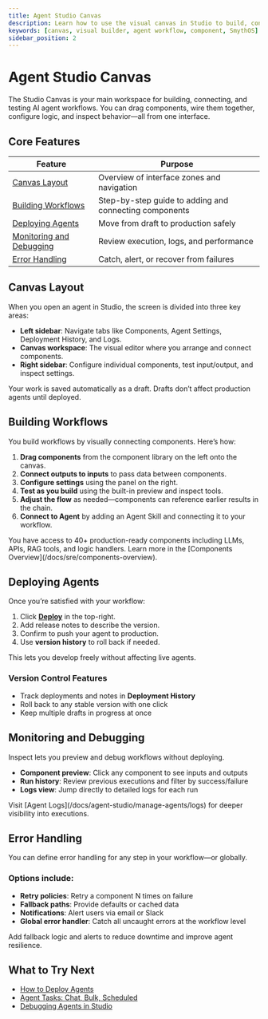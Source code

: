 ```yaml
---
title: Agent Studio Canvas
description: Learn how to use the visual canvas in Studio to build, connect, and debug AI workflows.
keywords: [canvas, visual builder, agent workflow, component, SmythOS]
sidebar_position: 2
---
```


# Agent Studio Canvas

The Studio Canvas is your main workspace for building, connecting, and testing AI agent workflows. You can drag components, wire them together, configure logic, and inspect behavior—all from one interface.

<Spacer size="md" />

## Core Features

| Feature | Purpose |
|--------|---------|
| [Canvas Layout](#canvas-layout) | Overview of interface zones and navigation |
| [Building Workflows](#building-workflows) | Step-by-step guide to adding and connecting components |
| [Deploying Agents](#deploying-agents) | Move from draft to production safely |
| [Monitoring and Debugging](#monitoring-and-debugging) | Review execution, logs, and performance |
| [Error Handling](#error-handling) | Catch, alert, or recover from failures |

<Spacer size="md" />

## Canvas Layout

When you open an agent in Studio, the screen is divided into three key areas:

- **Left sidebar**: Navigate tabs like Components, Agent Settings, Deployment History, and Logs.
- **Canvas workspace**: The visual editor where you arrange and connect components.
- **Right sidebar**: Configure individual components, test input/output, and inspect settings.

<InfoCallout title="Auto-Save Enabled">
Your work is saved automatically as a draft. Drafts don’t affect production agents until deployed.
</InfoCallout>

<Spacer size="md" />

## Building Workflows

You build workflows by visually connecting components. Here’s how:

1. **Drag components** from the component library on the left onto the canvas.
2. **Connect outputs to inputs** to pass data between components.
3. **Configure settings** using the panel on the right.
4. **Test as you build** using the built-in preview and inspect tools.
5. **Adjust the flow** as needed—components can reference earlier results in the chain.
6. **Connect to Agent** by adding an Agent Skill and connecting it to your workflow.

<InfoCallout title="Component Library">
You have access to 40+ production-ready components including LLMs, APIs, RAG tools, and logic handlers. Learn more in the [Components Overview](/docs/sre/components-overview).
</InfoCallout>

<Spacer size="md" />

## Deploying Agents

Once you’re satisfied with your workflow:

1. Click [**Deploy**](/docs/agent-deployment/overview) in the top-right.
2. Add release notes to describe the version.
3. Confirm to push your agent to production.
4. Use **version history** to roll back if needed.

This lets you develop freely without affecting live agents.

### Version Control Features

- Track deployments and notes in **Deployment History**
- Roll back to any stable version with one click
- Keep multiple drafts in progress at once

<Spacer size="md" />

## Monitoring and Debugging

Inspect lets you preview and debug workflows without deploying.

- **Component preview**: Click any component to see inputs and outputs
- **Run history**: Review previous executions and filter by success/failure
- **Logs view**: Jump directly to detailed logs for each run

<InfoCallout title="Need Logs?">
Visit [Agent Logs](/docs/agent-studio/manage-agents/logs) for deeper visibility into executions.
</InfoCallout>

<Spacer size="md" />

## Error Handling

You can define error handling for any step in your workflow—or globally.

### Options include:

- **Retry policies**: Retry a component N times on failure
- **Fallback paths**: Provide defaults or cached data
- **Notifications**: Alert users via email or Slack
- **Global error handler**: Catch all uncaught errors at the workflow level

<TipCallout title="Best Practice">
Add fallback logic and alerts to reduce downtime and improve agent resilience.
</TipCallout>

<Spacer size="md" />

## What to Try Next

- [How to Deploy Agents](/docs/agent-deployments/overview)
- [Agent Tasks: Chat, Bulk, Scheduled](/docs/agent-studio/manage-agents/tasks)
- [Debugging Agents in Studio](/docs/agent-studio/build-agents/debugging)